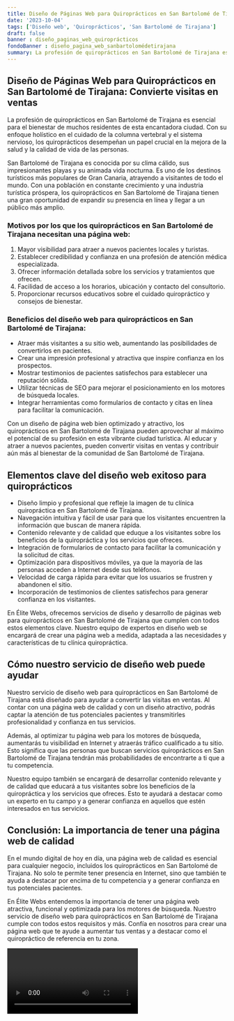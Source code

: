 ```yaml
---
title: Diseño de Páginas Web para Quiroprácticos en San Bartolomé de Tirajana
date: '2023-10-04'
tags: ['Diseño web', 'Quiroprácticos', 'San Bartolomé de Tirajana']
draft: false
banner : diseño_paginas_web_quiroprácticos
fondoBanner : diseño_pagina_web_sanbartolomédetirajana
summary: La profesión de quiroprácticos en San Bartolomé de Tirajana es esencial para el bienestar de muchos residentes de esta encantadora ciudad. Con su enfoque holístico en el cuidado de la columna vertebral y el sistema nervioso, los quiroprácticos desempeñan un papel crucial en la mejora de la salud y la calidad de vida de las personas. 
---
```


## Diseño de Páginas Web para Quiroprácticos en San Bartolomé de Tirajana: Convierte visitas en ventas

La profesión de quiroprácticos en San Bartolomé de Tirajana es esencial para el bienestar de muchos residentes de esta encantadora ciudad. Con su enfoque holístico en el cuidado de la columna vertebral y el sistema nervioso, los quiroprácticos desempeñan un papel crucial en la mejora de la salud y la calidad de vida de las personas. 

San Bartolomé de Tirajana es conocida por su clima cálido, sus impresionantes playas y su animada vida nocturna. Es uno de los destinos turísticos más populares de Gran Canaria, atrayendo a visitantes de todo el mundo. Con una población en constante crecimiento y una industria turística próspera, los quiroprácticos en San Bartolomé de Tirajana tienen una gran oportunidad de expandir su presencia en línea y llegar a un público más amplio.

### Motivos por los que los quiroprácticos en San Bartolomé de Tirajana necesitan una página web:

1. Mayor visibilidad para atraer a nuevos pacientes locales y turistas.
2. Establecer credibilidad y confianza en una profesión de atención médica especializada.
3. Ofrecer información detallada sobre los servicios y tratamientos que ofrecen.
4. Facilidad de acceso a los horarios, ubicación y contacto del consultorio.
5. Proporcionar recursos educativos sobre el cuidado quiropráctico y consejos de bienestar.

### Beneficios del diseño web para quiroprácticos en San Bartolomé de Tirajana:

- Atraer más visitantes a su sitio web, aumentando las posibilidades de convertirlos en pacientes.
- Crear una impresión profesional y atractiva que inspire confianza en los prospectos.
- Mostrar testimonios de pacientes satisfechos para establecer una reputación sólida.
- Utilizar técnicas de SEO para mejorar el posicionamiento en los motores de búsqueda locales.
- Integrar herramientas como formularios de contacto y citas en línea para facilitar la comunicación.

Con un diseño de página web bien optimizado y atractivo, los quiroprácticos en San Bartolomé de Tirajana pueden aprovechar al máximo el potencial de su profesión en esta vibrante ciudad turística. Al educar y atraer a nuevos pacientes, pueden convertir visitas en ventas y contribuir aún más al bienestar de la comunidad de San Bartolomé de Tirajana.

<GifSeo />

<Cta />

## Elementos clave del diseño web exitoso para quiroprácticos

- Diseño limpio y profesional que refleje la imagen de tu clínica quiropráctica en San Bartolomé de Tirajana.
- Navegación intuitiva y fácil de usar para que los visitantes encuentren la información que buscan de manera rápida.
- Contenido relevante y de calidad que eduque a los visitantes sobre los beneficios de la quiropráctica y los servicios que ofreces.
- Integración de formularios de contacto para facilitar la comunicación y la solicitud de citas.
- Optimización para dispositivos móviles, ya que la mayoría de las personas acceden a Internet desde sus teléfonos.
- Velocidad de carga rápida para evitar que los usuarios se frustren y abandonen el sitio.
- Incorporación de testimonios de clientes satisfechos para generar confianza en los visitantes.

En Élite Webs, ofrecemos servicios de diseño y desarrollo de páginas web para quiroprácticos en San Bartolomé de Tirajana que cumplen con todos estos elementos clave. Nuestro equipo de expertos en diseño web se encargará de crear una página web a medida, adaptada a las necesidades y características de tu clínica quiropráctica. 

## Cómo nuestro servicio de diseño web puede ayudar

Nuestro servicio de diseño web para quiroprácticos en San Bartolomé de Tirajana está diseñado para ayudar a convertir las visitas en ventas. Al contar con una página web de calidad y con un diseño atractivo, podrás captar la atención de tus potenciales pacientes y transmitirles profesionalidad y confianza en tus servicios.

Además, al optimizar tu página web para los motores de búsqueda, aumentarás tu visibilidad en Internet y atraerás tráfico cualificado a tu sitio. Esto significa que las personas que buscan servicios quiroprácticos en San Bartolomé de Tirajana tendrán más probabilidades de encontrarte a ti que a tu competencia.

Nuestro equipo también se encargará de desarrollar contenido relevante y de calidad que educará a tus visitantes sobre los beneficios de la quiropráctica y los servicios que ofreces. Esto te ayudará a destacar como un experto en tu campo y a generar confianza en aquellos que estén interesados en tus servicios.

## Conclusión: La importancia de tener una página web de calidad

En el mundo digital de hoy en día, una página web de calidad es esencial para cualquier negocio, incluidos los quiroprácticos en San Bartolomé de Tirajana. No solo te permite tener presencia en Internet, sino que también te ayuda a destacar por encima de tu competencia y a generar confianza en tus potenciales pacientes.

En Élite Webs entendemos la importancia de tener una página web atractiva, funcional y optimizada para los motores de búsqueda. Nuestro servicio de diseño web para quiroprácticos en San Bartolomé de Tirajana cumple con todos estos requisitos y más. Confía en nosotros para crear una página web que te ayude a aumentar tus ventas y a destacar como el quiropráctico de referencia en tu zona.

<Video />

<CtaBot job='Quiroprácticos' city='San Bartolomé de Tirajana'/>

<Gmaps query='San Bartolomé de Tirajana+españa+maps' />